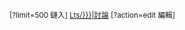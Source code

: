 <span class="plainlinksneverexpand"><small>[{{fullurl:Special:Whatlinkshere/Template:{{{1|Lts/}}}}}?limit=500 鏈入]&#160;[[:Template talk:{{{1|Lts/}}}|討論]]&#160;[{{fullurl:Template:{{{1|Lts/}}}}}?action=edit 編輯]</small></span><noinclude>
[[Category:鏈接模板|{{PAGENAME}}]]
</noinclude>